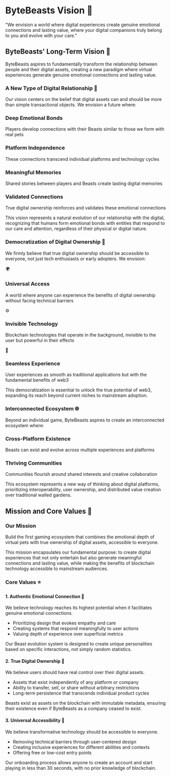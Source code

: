 # ByteBeasts Vision 🔮

<div className="bg-gradient-to-r from-indigo-50 to-purple-50 p-6 rounded-lg border border-indigo-100 my-6 text-black">
  <p className="text-lg italic text-center">
    "We envision a world where digital experiences create genuine emotional connections and lasting value, where your digital companions truly belong to you and evolve with your care."
  </p>
</div>

## ByteBeasts' Long-Term Vision 🌠

ByteBeasts aspires to fundamentally transform the relationship between people and their digital assets, creating a new paradigm where virtual experiences generate genuine emotional connections and lasting value.

### A New Type of Digital Relationship 💖

Our vision centers on the belief that digital assets can and should be more than simple transactional objects. We envision a future where:

<div className="grid grid-cols-1 md:grid-cols-2 gap-4 my-6 text-black">
  <div className="bg-pink-50 p-4 rounded-lg border border-pink-100">
    <h3 className="font-bold text-pink-700">Deep Emotional Bonds</h3>
    <p>Players develop connections with their Beasts similar to those we form with real pets</p>
  </div>
  <div className="bg-blue-50 p-4 rounded-lg border border-blue-100">
    <h3 className="font-bold text-blue-700">Platform Independence</h3>
    <p>These connections transcend individual platforms and technology cycles</p>
  </div>
  <div className="bg-green-50 p-4 rounded-lg border border-green-100">
    <h3 className="font-bold text-green-700">Meaningful Memories</h3>
    <p>Shared stories between players and Beasts create lasting digital memories</p>
  </div>
  <div className="bg-purple-50 p-4 rounded-lg border border-purple-100">
    <h3 className="font-bold text-purple-700">Validated Connections</h3>
    <p>True digital ownership reinforces and validates these emotional connections</p>
  </div>
</div>

This vision represents a natural evolution of our relationship with the digital, recognizing that humans form emotional bonds with entities that respond to our care and attention, regardless of their physical or digital nature.

### Democratization of Digital Ownership 🔑

We firmly believe that true digital ownership should be accessible to everyone, not just tech enthusiasts or early adopters. We envision:

<div className="space-y-4 my-6">
  <div className="flex items-start space-x-3">
    <div className="bg-blue-100 p-2 rounded-full flex items-center justify-center">
      <span className="text-xl">🌍</span>
    </div>
    <div>
      <h3 className="font-bold">Universal Access</h3>
      <p>A world where anyone can experience the benefits of digital ownership without facing technical barriers</p>
    </div>
  </div>
  
  <div className="flex items-start space-x-3">
    <div className="bg-blue-100 p-2 rounded-full flex items-center justify-center">
      <span className="text-xl">⚙️</span>
    </div>
    <div>
      <h3 className="font-bold">Invisible Technology</h3>
      <p>Blockchain technologies that operate in the background, invisible to the user but powerful in their effects</p>
    </div>
  </div>
  
  <div className="flex items-start space-x-3">
    <div className="bg-blue-100 p-2 rounded-full flex items-center justify-center">
      <span className="text-xl">🚀</span>
    </div>
    <div>
      <h3 className="font-bold">Seamless Experience</h3>
      <p>User experiences as smooth as traditional applications but with the fundamental benefits of web3</p>
    </div>
  </div>
</div>

This democratization is essential to unlock the true potential of web3, expanding its reach beyond current niches to mainstream adoption.

### Interconnected Ecosystem 🌐

Beyond an individual game, ByteBeasts aspires to create an interconnected ecosystem where:

<div className="grid grid-cols-1 md:grid-cols-2 gap-4 my-6 text-black">
  <div className="bg-indigo-50 p-4 rounded-lg border border-indigo-100">
    <h3 className="font-bold text-indigo-700">Cross-Platform Existence</h3>
    <p>Beasts can exist and evolve across multiple experiences and platforms</p>
  </div>
  <div className="bg-amber-50 p-4 rounded-lg border border-amber-100">
    <h3 className="font-bold text-amber-700">Thriving Communities</h3>
    <p>Communities flourish around shared interests and creative collaboration</p>
  </div>
</div>

This ecosystem represents a new way of thinking about digital platforms, prioritizing interoperability, user ownership, and distributed value creation over traditional walled gardens.

## Mission and Core Values 🧭

### Our Mission

<div className="bg-gradient-to-r from-purple-600 to-indigo-600 text-white p-6 rounded-lg my-6">
  <p className="text-xl font-bold text-center">
    Build the first gaming ecosystem that combines the emotional depth of virtual pets with true ownership of digital assets, accessible to everyone.
  </p>
</div>

This mission encapsulates our fundamental purpose: to create digital experiences that not only entertain but also generate meaningful connections and lasting value, while making the benefits of blockchain technology accessible to mainstream audiences.

### Core Values ⭐

#### 1. Authentic Emotional Connection 💞

<div className="flex md:flex-row flex-col gap-6 my-6">
  <div className="md:w-2/3">
    <p>We believe technology reaches its highest potential when it facilitates genuine emotional connections.</p>
    <ul className="list-disc pl-6 mt-3 space-y-2">
      <li>Prioritizing design that evokes empathy and care</li>
      <li>Creating systems that respond meaningfully to user actions</li>
      <li>Valuing depth of experience over superficial metrics</li>
    </ul>
  </div>
  <div className="md:w-1/3 bg-pink-50 p-4 rounded-lg border border-pink-100 text-pink-700">
    <p className="italic">Our Beast evolution system is designed to create unique personalities based on specific interactions, not simply random statistics.</p>
  </div>
</div>

#### 2. True Digital Ownership 🔐

<div className="flex md:flex-row flex-col gap-6 my-6">
  <div className="md:w-2/3">
    <p>We believe users should have real control over their digital assets.</p>
    <ul className="list-disc pl-6 mt-3 space-y-2">
      <li>Assets that exist independently of any platform or company</li>
      <li>Ability to transfer, sell, or share without arbitrary restrictions</li>
      <li>Long-term persistence that transcends individual product cycles</li>
    </ul>
  </div>
  <div className="md:w-1/3 bg-blue-50 p-4 rounded-lg border border-blue-100 text-blue-700">
    <p className="italic">Beasts exist as assets on the blockchain with immutable metadata, ensuring their existence even if ByteBeasts as a company ceased to exist.</p>
  </div>
</div>

#### 3. Universal Accessibility 🌈

<div className="flex md:flex-row flex-col gap-6 my-6">
  <div className="md:w-2/3">
    <p>We believe transformative technology should be accessible to everyone.</p>
    <ul className="list-disc pl-6 mt-3 space-y-2">
      <li>Removing technical barriers through user-centered design</li>
      <li>Creating inclusive experiences for different abilities and contexts</li>
      <li>Offering free or low-cost entry points</li>
    </ul>
  </div>
  <div className="md:w-1/3 bg-green-50 p-4 rounded-lg border border-green-100 text-green-700">
    <p className="italic">Our onboarding process allows anyone to create an account and start playing in less than 30 seconds, with no prior knowledge of blockchain.</p>
  </div>
</div>


